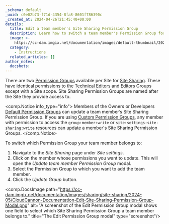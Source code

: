 ```yaml
---
_schema: default
_uuid: c0e02b73-f71d-4354-8fa8-8601f786390c
_created_at: 2024-04-26T21:45:40+00:00
details:
  title: Edit a team member's Site Sharing Permission Group
  description: Learn how to switch a team member's Permission Group for Site Sharing.
  image: >-
    https://cc-dam.imgix.net/documentation/images/default-thumbnail/2023-Q4/CloudCannon-Documentation-Thumbnail.png
  category:
    - Instructions
  related_articles: []
author_notes:
  docshots:
---
```

There are two [Permission Groups](/documentation/articles/what-are-permission-groups/) available per Site for [Site Sharing](/documentation/articles/share-a-site-with-site-sharing/). These have identical permissions to the [Technical Editors](/documentation/articles/what-are-default-permission-groups/#technical-editors) and [Editors](/documentation/articles/what-are-default-permission-groups/#editors) Groups except with a Site scope. Site Sharing Permission Groups are named after the Site they provide access to.

<comp.Notice info_type="info">
  Members of the Owners or Developers [Default Permission Groups](/documentation/articles/what-are-default-permission-groups/) can update a team member’s Site Sharing Permission Group. If you are using [Custom Permission Groups](/documentation/articles/what-are-custom-permission-groups/), any member with permission to access the `group:member:write` or `site:settings:site-sharing:write` resources can update a member's Site Sharing Permission Groups.
</comp.Notice>

To switch which Permission Group your team member belongs to:

1. Navigate to the *Site Sharing* page under *Site settings*.
2. Click on the member whose permissions you want to update. This will open the *Update team member Permission Group* modal.
3. Select the Permission Group to which you want to add the team member.
4. Click the *Update Group* button.

<comp.DocsImage path="https://cc-dam.imgix.net/documentation/images/sharing/site-sharing/2024-05/CloudCannon-Documentation-Edit-Site-Sharing-Permission-Group-Modal.png" alt="A screenshot of the Edit Permission Group modal shows one field to select which Site Sharing Permission Group a team member belongs to." title="The Edit Permission Group modal" type="screenshot"/>